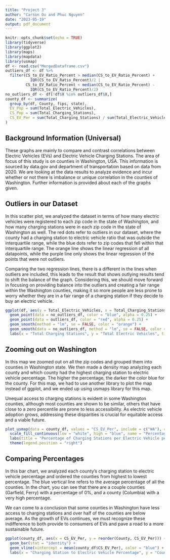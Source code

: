 ```yaml
---
title: "Project 3"
author: "Carson Ou and Phuc Nguyen"
date: "2023-05-19"
output: pdf_document
---
```


```r
knitr::opts_chunk$set(echo = TRUE)
library(tidyverse)
library(ggplot2)
library(maps)
library(mapdata)
library(usmap)
df <- read.csv("MergedDataframe.csv")
outliers_df <- df %>%
  filter(CS_to_EV_Ratio_Percent > median(CS_to_EV_Ratio_Percent) + 
           IQR(CS_to_EV_Ratio_Percent)/2 |
         CS_to_EV_Ratio_Percent < median(CS_to_EV_Ratio_Percent) - 
           IQR(CS_to_EV_Ratio_Percent)/2)
no_outliers_df <- df[!df$X %in% outliers_df$X,]
county_df <- summarize(
  group_by(df, County, fips, state),
  EV_Pop = sum(Total_Electric_Vehicles),
  CS_Pop = sum(Total_Charging_Stations),
  CS_EV_Per = sum(Total_Charging_Stations) / sum(Total_Electric_Vehicles) * 100
)
```

## Background Information (Universal)
These graphs are mainly to compare and contrast correlations between Electric Vehicles (EVs) and Electric Vehicle Charging Stations. The area of focus of this study is on counties in Washington, USA. This information is sourced by data.gov and department of transportation based on data from 2020. We are looking at the data results to analyze evidence and incur whether or not there is imbalance or unique correlation in the counties of Washington. Further information is provided about each of the graphs given.

## Outliers in our Dataset
In this scatter plot, we analyzed the dataset in terms of how many electric vehicles were registered to each zip code in the state of Washington, and how many charging stations were in each zip code in the state of Washington as well. The red dots refer to outliers in our dataset, where the county had a charging station to electric vehicle ratio that was outside the interquartile range, while the blue dots refer to zip codes that fell within that interquartile range. The orange line shows the linear regression of all datapoints, while the purple line only shows the linear regression of the points that were not outliers.

Comparing the two regression lines, there is a different in the lines when outliers are included, this leads to the result that shows outlying results tend to shift the balance of the graph. Considering this, we should move forward in focusing on providing balance into the outliers and creating a fair range within the Washington counties, making it so more people are less prone to worry whether they are in a fair range of a charging station if they decide to buy an electric vehicle.

```r
ggplot(df, aes(y = Total_Electric_Vehicles, x = Total_Charging_Stations)) +
  geom_point(data = no_outliers_df, color = "blue", alpha = 0.25) + 
  geom_point(data = outliers_df, color = "red", alpha = 0.25) +
  geom_smooth(method = "lm", se = FALSE, color = "orange") + 
  geom_smooth(data = no_outliers_df, method = "lm", se = FALSE, color = "purple") +
  labs(x = "Total Charging Stations", y = "Total Electric Vehicles", title = "Total Electric Vehicles in Comparison to Total Charging Stations per County")
```

## Zooming out on Washington
In this map we zoomed out on all the zip codes and grouped them into counties in Washington state. We then made a density map analyzing each county and which county had the highest charging station to electric vehicle percentage. The higher the percentage, the darker the color blue for the county. For this map, we had to use another library to plot the map instead of ggplot, and we ended up using usmaps library for this map.

Unequal access to charging stations is evident in some Washington counties, although most counties are shown to be similar, others that have close to a zero percentile are prone to less accessibility. As electric vehicle adoption grows, addressing these disparities is crucial for equitable access and a viable future.

```r
plot_usmap(data = county_df, values = "CS_EV_Per", include = c("WA"), color = "blue") +
  scale_fill_continuous(low = "white", high = "blue", name = "Percentage") + 
  labs(title = "Percentage of Charging Stations per Electric Vehicle per County") +
  theme(legend.position = "right")
```

## Comparing Percentages
In this bar chart, we analyzed each county's charging station to electric vehicle percentage and ordered the counties from highest to lowest percentage. The blue vertical line refers to the average percentage of all the counties. In the chart, you can see that there are a couple counties (Garfield, Ferry) with a percentage of 0%, and a county (Columbia) with a very high percentage. 

We can come to a conclusion that some counties in Washington have less access to charging stations and over half of the counties are below average. As the growth of EVs continues, we must recognize these indifference to both provide to consumers of EVs and pave a road to a more sustainable future.

```r
ggplot(county_df, aes(x = CS_EV_Per, y = reorder(County, CS_EV_Per))) +
  geom_bar(stat = "identity") +
  geom_vline(xintercept = mean(county_df$CS_EV_Per), color = "blue") +
  labs(x = "Charging Station to Electric Vehicle Percentage", y = "County Name", title = "Each County's Charging Station to Electric Vehicle Percentage")
```

